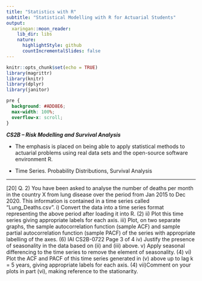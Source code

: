 ```yaml
---
title: "Statistics with R"
subtitle: "Statistical Modelling with R for Actuarial Students"
output:
  xaringan::moon_reader:
    lib_dir: libs
    nature:
      highlightStyle: github
      countIncrementalSlides: false
---
```


```r
knitr::opts_chunk$set(echo = TRUE)
library(magrittr)
library(knitr)
library(dplyr)
library(janitor)


```

```css
pre {
  background: #ADD8E6;
  max-width: 100%;
  overflow-x: scroll;
}
```

***CS2B – Risk Modelling and Survival Analysis ***


* The emphasis is placed on being able to apply statistical methods to actuarial problems using real data sets and the open-source software environment R. 

* Time Series. Probability Distributions, Survival Analysis

---
[20]
Q. 2) You have been asked to analyse the number of deaths per month in the country X from lung 
disease over the period from Jan 2015 to Dec 2020. This information is contained in a time 
series called “Lung_Deaths.csv”.
i) Convert the data into a time series format representing the above period after loading it 
into R. (2)
ii) Plot this time series giving appropriate labels for each axis.
iii) Plot, on two separate graphs, the sample autocorrelation function (sample ACF) and 
sample partial autocorrelation function (sample PACF) of the series with appropriate 
labelling of the axes. (6)
IAI CS2B-0722
 Page 3 of 4
iv) Justify the presence of seasonality in the data based on (ii) and (iii) above.
v) Apply seasonal differencing to the time series to remove the element of seasonality. (4)
vi) Plot the ACF and PACF of this time series generated in (v) above up to lag k = 5 years, 
giving appropriate labels for each axis. (4)
vii)Comment on your plots in part (vi), making reference to the stationarity.
